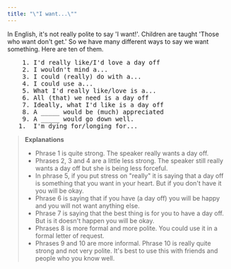 ```yaml
---
title: "\"I want...\""
---
```


In English, it's not really polite to say 'I want!'. Children are taught 'Those who want don't get.' So we have many different ways to say we want something. Here are ten of them.

<pre className="text-xl font-semibold font-sans leading-3">
    1. I'd really like/I'd love a day off
    2. I wouldn't mind a...
    3. I could (really) do with a...
    4. I could use a...
    5. What I'd really like/love is a...
    6. All (that) we need is a day off
    7. Ideally, what I'd like is a day off
    8. A _____ would be (much) appreciated
    9. A _____ would go down well.
   1.  I'm dying for/longing for...
</pre>

> __Explanations__
> - Phrase 1 is quite strong. The speaker really wants a day off.
> - Phrases 2, 3 and 4 are a little less strong. The speaker still really wants a day off but she is being less forceful.
> - In phrase 5, if you put stress on "really" it is saying that a day off is something that you want in your heart. But if you don't have it you will be okay.
> - Phrase 6 is saying that if you have (a day off) you will be happy and you will not want anything else.
> - Phrase 7 is saying that the best thing is for you to have a day off. But is it doesn't happen you will be okay.
> - Phrases 8 is more formal and more polite. You could use it in a formal letter of request.
> - Phrases 9 and 10 are more informal. Phrase 10 is really quite strong and not very polite. It's best to use this with friends and people who you know well.

